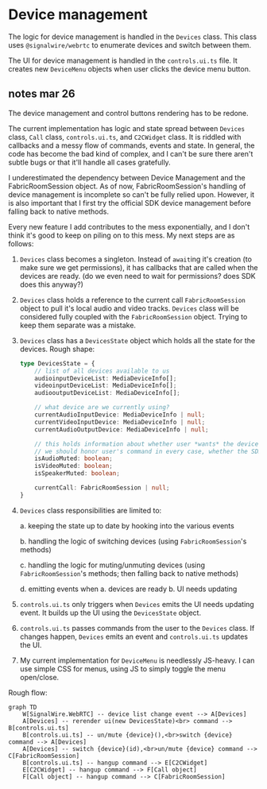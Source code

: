 # Device management

The logic for device management is handled in the `Devices` class. This class
uses `@signalwire/webrtc` to enumerate devices and switch between them.

The UI for device management is handled in the `controls.ui.ts` file. It creates new
`DeviceMenu` objects when user clicks the device menu button.

## notes mar 26

The device management and control buttons rendering has to be redone.

The current implementation has logic and state spread between `Devices` class, `Call` class, 
`controls.ui.ts`, and `C2CWidget` class.  It is riddled with callbacks and a messy flow 
of commands, events and state.  In general, the code has become the bad kind of complex, 
and I can't be sure there aren't subtle bugs or that it'll handle all cases gratefully.

I underestimated the dependency between Device Management and the FabricRoomSession object. As of now, 
FabricRoomSession's handling of device management is incomplete so can't be fully relied upon. However,
it is also important that I first try the official SDK device management before falling back to native methods.

Every new feature I add contributes to the mess exponentially, and I don't think it's good
to keep on piling on to this mess. My next steps are as follows: 

1. `Devices` class becomes a singleton. Instead of `await`ing it's creation (to make sure we get permissions), it
    has callbacks that are called when the devices are ready. (do we even need to wait for permissions? does SDK does this anyway?)
2. `Devices` class holds a reference to the current call `FabricRoomSession` object to pull it's local audio and video tracks. 
    `Devices` class will be considered fully coupled with the `FabricRoomSession` object. Trying to keep them separate was a mistake.
3. `Devices` class has a `DevicesState` object which holds all the state for the devices. Rough shape:
    ```ts
    type DevicesState = {
        // list of all devices available to us
        audioinputDeviceList: MediaDeviceInfo[];
        videoinputDeviceList: MediaDeviceInfo[];
        audiooutputDeviceList: MediaDeviceInfo[];

        // what device are we currently using?
        currentAudioInputDevice: MediaDeviceInfo | null;
        currentVideoInputDevice: MediaDeviceInfo | null;
        currentAudioOutputDevice: MediaDeviceInfo | null;

        // this holds information about whether user *wants* the device muted
        // we should honor user's command in every case, whether the SDK has permissions or not.
        isAudioMuted: boolean;
        isVideoMuted: boolean;
        isSpeakerMuted: boolean;

        currentCall: FabricRoomSession | null;
    }
    ```
4. `Devices` class responsibilities are limited to:

    a. keeping the state up to date by hooking into the various events
    
    b. handling the logic of switching devices (using `FabricRoomSession`'s methods)

    c. handling the logic for muting/unmuting devices (using `FabricRoomSession`'s methods; then falling back to native methods)

    d. emitting events when a. devices are ready b. UI needs updating

5. `controls.ui.ts` only triggers when `Devices` emits the UI needs updating event. It builds up the UI using the `DevicesState` object.
6. `controls.ui.ts` passes commands from the user to the `Devices` class. If changes happen, `Devices` emits an event and `controls.ui.ts` updates the UI.
7. My current implementation for `DeviceMenu` is needlessly JS-heavy. I can use simple CSS for menus, using JS to simply toggle the menu open/close.

Rough flow:

```mermaid
graph TD
    W[SignalWire.WebRTC] -- device list change event --> A[Devices]
    A[Devices] -- rerender ui(new DevicesState)<br> command --> B[controls.ui.ts]
    B[controls.ui.ts] -- un/mute {device}(),<br>switch {device} command --> A[Devices]
    A[Devices] -- switch {device}(id),<br>un/mute {device} command --> C[FabricRoomSession]
    B[controls.ui.ts] -- hangup command --> E[C2CWidget]
    E[C2CWidget] -- hangup command --> F[Call object]
    F[Call object] -- hangup command --> C[FabricRoomSession]
```